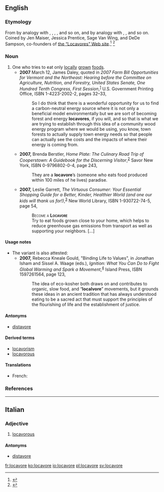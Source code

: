 ==English==

===Etymology===
From {{m|en||loca-}} by analogy with {{m|en|local}}, {{m|en|location}}, {{m|en|locomotive}}, {{m|en|locus}}, and so on, and {{m|en||-vore}} by analogy with {{m|en|carnivore}}, {{m|en|herbivore}}, and so on. Coined by Jen Maiser, Jessica Prentice, Sage Van Wing, and DeDe Sampson, co-founders of [http://locavores.com/ the “Locavores” Web site].<ref>{{cite web
|last=Zimmer
|first=Benjamin
|date=2007-11-13
|url=http://itre.cis.upenn.edu/~myl/languagelog/archives/005109.html
|title=Language Log: Locavore vs. localvore: the coiner speaks
|accessdate=2007-11-13
}}</ref>
<ref>{{cite web
|publisher=Oxford University Press USA
|date=2007-11-12
|url=http://blog.oup.com/2007/11/locavore/
|title=Oxford Word Of The Year: Locavore
|accessdate=2008-11-19
}}</ref>

===Noun===
{{en-noun}}

# One who tries to eat only [[locally]] [[grown]] [[food]]s.
#* '''2007''' March 12, James Daley, quoted in ''2007 Farm Bill Opportunities for Vermont and the Northeast: Hearing before the Committee on Agriculture, Nutrition, and Forestry, United States Senate, One Hundred Tenth Congress, First Session'',<sup>[http://books.google.com/books?id=I8-sx3cUy3AC]</sup> U.S. Government Printing Office, ISBN 1-4223-2002-2, pages 32–33,
#*: So I do think that there is a wonderful opportunity for us to find a carbon-neutral energy source where it is not only a beneficial model environmentally but we are sort of becoming forest and energy '''locavores''', if you will, and so that is what we are trying to establish through this idea of a community wood energy program where we would be using, you know, town forests to actually supply town energy needs so that people can actually see the costs and the impacts of where their energy is coming from.
#* '''2007,''' Brenda Berstler, ''Home Plate: The Culinary Road Trip of Cooperstown: A Guidebook for the Discerning Visitor'',<sup>[http://books.google.com/books?id=7WxFBDdDea8C]</sup> Savor New York, ISBN 0-9796802-0-4, page 243,
#*: They are a '''locavore'''’s (someone who eats food produced within 100 miles of he lives) paradise. <!-- [sic] not "of where he lives" -->
#* '''2007,''' Leslie Garrett, ''The Virtuous Consumer: Your Essential Shopping Guide for a Better, Kinder, Healthier World (and one our kids will thank us for!)'',<sup>[http://books.google.com/books?id=IZedCd9IebkC]</sup> New World Library, ISBN 1-930722-74-5, page 54,
#*: <span style="font-variant:small-caps">Become a '''Locavore'''</span>
#*: Try to eat foods grown close to your home, which helps to reduce greenhouse gas emissions from transport as well as supporting your neighbors. […]

====Usage notes====
* The variant {{m|en|localvore}} is also attested:
** '''2007,''' Rebecca Kneale Gould, "Binding Life to Values", in Jonathan Isham and Sissel A. Waage (eds.), ''Ignition: What You Can Do to Fight Global Warming and Spark a Movement'',<sup>[http://books.google.com/books?id=26Wa_pUG6HkC]</sup> Island Press, ISBN 1597261564, page 123,
**: The idea of eco-kosher both draws on and contributes to organic, slow food, and “'''localvore'''” movements, but it grounds these ideas in an ancient tradition that has always understood eating to be a sacred act that must support the principles of the flourishing of life and the establishment of justice.

====Antonyms====
* [[distavore]]

====Derived terms====
* [[locavorism]]
* [[locavorous]]

====Translations====
{{trans-top}}
* French: {{t+|fr|locavore}}
{{trans-mid}}
{{trans-bottom}}

===References===
<references />

----

==Italian==

===Adjective===
{{it-adj|locavor|e|i}}

# [[locavorous]]

====Antonyms====
* [[distavore]]

[[fr:locavore]]
[[ko:locavore]]
[[io:locavore]]
[[pl:locavore]]
[[sv:locavore]]